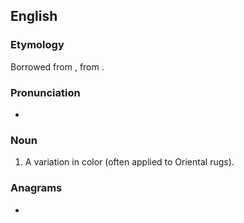 ==English==

===Etymology===
Borrowed from {{bor|en|tr|abraş}}, from {{etyl|ar|en}} {{m|ar|أَبْرَش||dappled, mottled}}.

===Pronunciation===
* {{a|US}} {{IPA|en|/ˈɑ.bɹəʃ/|/ˈɑ.bɹɑʃ/}}

===Noun===
{{en-noun|es}}

# A variation in color (often applied to Oriental rugs).

===Anagrams===
* {{anagrams|en|a=aabhrs|Barash|Bashar|Rabhas|bahars|sharab}}